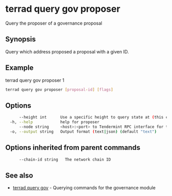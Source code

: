 # terrad query gov proposer

Query the proposer of a governance proposal

## Synopsis

Query which address proposed a proposal with a given ID.

## Example
terrad query gov proposer 1

```sh Terrad
terrad query gov proposer [proposal-id] [flags]
```

## Options

```sh Terrad
      --height int      Use a specific height to query state at (this can error if the node is pruning state)
  -h, --help            help for proposer
      --node string     <host>:<port> to Tendermint RPC interface for this chain (default "tcp://localhost:26657")
  -o, --output string   Output format (text|json) (default "text")
```

## Options inherited from parent commands

```sh Terrad
      --chain-id string   The network chain ID
```

## See also

* [terrad query gov](terrad_query_gov.mdx)	 - Querying commands for the governance module


